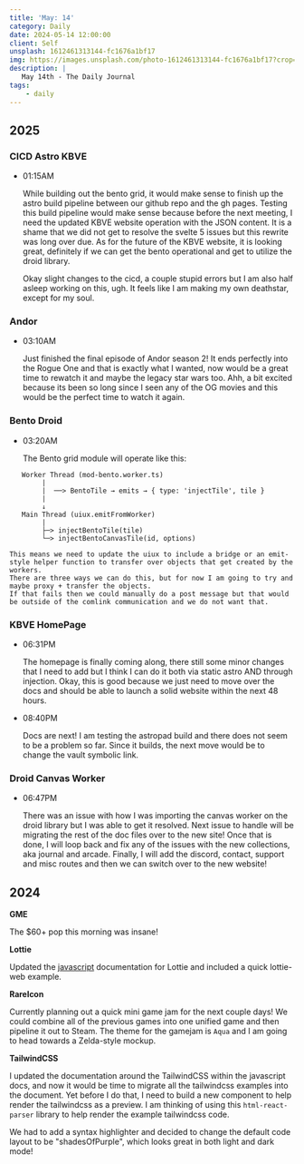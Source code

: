```yaml
---
title: 'May: 14'
category: Daily
date: 2024-05-14 12:00:00
client: Self
unsplash: 1612461313144-fc1676a1bf17
img: https://images.unsplash.com/photo-1612461313144-fc1676a1bf17?crop=entropy&cs=srgb&fm=jpg&ixid=MnwzNjM5Nzd8MHwxfHJhbmRvbXx8fHx8fHx8fDE2ODE3NDg2ODY&ixlib=rb-4.0.3&q=85
description: |
   May 14th - The Daily Journal
tags:
    - daily
---
```


## 2025

### CICD Astro KBVE

-   01:15AM

    While building out the bento grid, it would make sense to finish up the astro build pipeline between our github repo and the gh pages.
    Testing this build pipeline would make sense because before the next meeting, I need the updated KBVE website operation with the JSON content.
    It is a shame that we did not get to resolve the svelte 5 issues but this rewrite was long over due.
    As for the future of the KBVE website, it is looking great, definitely if we can get the bento operational and get to utilize the droid library.

    Okay slight changes to the cicd, a couple stupid errors but I am also half asleep working on this, ugh.
    It feels like I am making my own deathstar, except for my soul.

### Andor

-   03:10AM

    Just finished the final episode of Andor season 2!
    It ends perfectly into the Rogue One and that is exactly what I wanted, now would be a great time to rewatch it and maybe the legacy star wars too.
    Ahh, a bit excited because its been so long since I seen any of the OG movies and this would be the perfect time to watch it again.

### Bento Droid

-   03:20AM

    The Bento grid module will operate like this:

```
   Worker Thread (mod-bento.worker.ts)
        |
        |  ──> BentoTile → emits → { type: 'injectTile', tile }
        |
        ↓
   Main Thread (uiux.emitFromWorker)
        |
        ├─> injectBentoTile(tile)
        └─> injectBentoCanvasTile(id, options)

```

    This means we need to update the uiux to include a bridge or an emit-style helper function to transfer over objects that get created by the workers.
    There are three ways we can do this, but for now I am going to try and maybe proxy + transfer the objects.
    If that fails then we could manually do a post message but that would be outside of the comlink communication and we do not want that.

### KBVE HomePage

-   06:31PM

    The homepage is finally coming along, there still some minor changes that I need to add but I think I can do it both via static astro AND through injection.
    Okay, this is good because we just need to move over the docs and should be able to launch a solid website within the next 48 hours.
    
-   08:40PM

    Docs are next! I am testing the astropad build and there does not seem to be a problem so far.
    Since it builds, the next move would be to change the vault symbolic link.

### Droid Canvas Worker

-   06:47PM

    There was an issue with how I was importing the canvas worker on the droid library but I was able to get it resolved.
    Next issue to handle will be migrating the rest of the doc files over to the new site!
    Once that is done, I will loop back and fix any of the issues with the new collections, aka journal and arcade.
    Finally, I will add the discord, contact, support and misc routes and then we can switch over to the new website!


## 2024

**GME**

The $60+ pop this morning was insane!

**Lottie**

Updated the [javascript](https://kbve.com/application/javascript/) documentation for Lottie and included a quick lottie-web example.

**RareIcon**

Currently planning out a quick mini game jam for the next couple days!
We could combine all of the previous games into one unified game and then pipeline it out to Steam.
The theme for the gamejam is `Aqua` and I am going to head towards a Zelda-style mockup.

**TailwindCSS**

I updated the documentation around the TailwindCSS within the javascript docs, and now it would be time to migrate all the tailwindcss examples into the document.
Yet before I do that, I need to build a new component to help render the tailwindcss as a preview.
I am thinking of using this `html-react-parser` library to help render the example tailwindcss code.

We had to add a syntax highlighter and decided to change the default code layout to be "shadesOfPurple", which looks great in both light and dark mode!